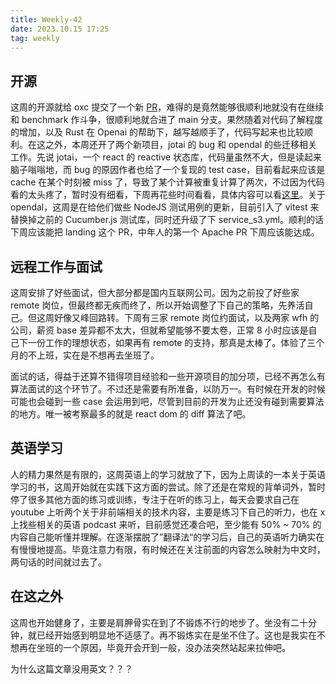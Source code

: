 ```yaml
---
title: Weekly-42
date: 2023.10.15 17:25
tag: weekly
---
```


## 开源

这周的开源就给 oxc 提交了一个新 [PR](https://github.com/web-infra-dev/oxc/pull/938)，难得的是竟然能够很顺利地就没有在继续和 benchmark 作斗争，很顺利地就合进了 main 分支。果然随着对代码了解程度的增加，以及 Rust 在 Openai 的帮助下，越写越顺手了，代码写起来也比较顺利。在这之外，本周还开了两个新项目，jotai 的 bug 和 opendal 的些迁移相关工作。先说 jotai，一个 react 的 reactive 状态库，代码量虽然不大，但是读起来脑子嗡嗡地，而 bug 的原因作者也给了一个复现的 test case，目前看起来应该是 cache 在某个时刻被 miss 了，导致了某个计算被重复计算了两次，不过因为代码看的太头疼了，暂时没有细看，下周再花些时间看看，具体内容可以看[这里](https://github.com/pmndrs/jotai/issues/2168)。关于 opendal，这周是在给他们做些 NodeJS 测试用例的更新，目前引入了 vitest 来替换掉之前的 Cucumber.js 测试库，同时还升级了下 service_s3.yml。顺利的话下周应该能把 landing 这个 PR，中年人的第一个 Apache PR 下周应该能达成。

## 远程工作与面试

这周安排了好些面试，但大部分都是国内互联网公司。因为之前投了好些家 remote 岗位，但最终都无疾而终了，所以开始调整了下自己的策略，先养活自己。但这周好像又峰回路转。下周有三家 remote 岗位约面试，以及两家 wfh 的公司，薪资 base 差异都不太大，但就希望能够不要太卷，正常 8 小时应该是自己下一份工作的理想状态，如果再有 remote 的支持，那真是太棒了。体验了三个月的不上班，实在是不想再去坐班了。

面试的话，得益于还算不错得项目经验和一些开源项目的加分项，已经不再怎么有算法面试的这个环节了。不过还是需要有所准备，以防万一。有时候在开发的时候可能也会碰到一些 case 会运用到吧，尽管到目前的开发为止还没有碰到需要算法的地方。唯一被考察最多的就是 react dom 的 diff 算法了吧。

## 英语学习

人的精力果然是有限的，这周英语上的学习就放了下，因为上周读的一本关于英语学习的书，这周开始就在实践下这方面的尝试。除了还是在常规的背单词外，暂时停了很多其他方面的练习或训练，专注于在听的练习上，每天会要求自己在 youtube 上听两个关于非前端相关的技术内容，主要是练习下自己的听力，也在 x 上找些相关的英语 podcast 来听，目前感觉还凑合吧，至少能有 50% ~ 70% 的内容自己能听懂并理解。在逐渐摆脱了”翻译法“的学习后，自己的英语听力确实在有慢慢地提高。毕竟注意力有限，有时候还在关注前面的内容怎么映射为中文时，两句话的时间就过去了。

## 在这之外

这周也开始健身了，主要是肩胛骨实在到了不锻炼不行的地步了。坐没有二十分钟，就已经开始感到明显地不适感了。再不锻炼实在是坐不住了。这也是我实在不想再在坐班的一个原因，毕竟开会开到一般，没办法突然站起来拉伸吧。

为什么这篇文章没用英文？？？
